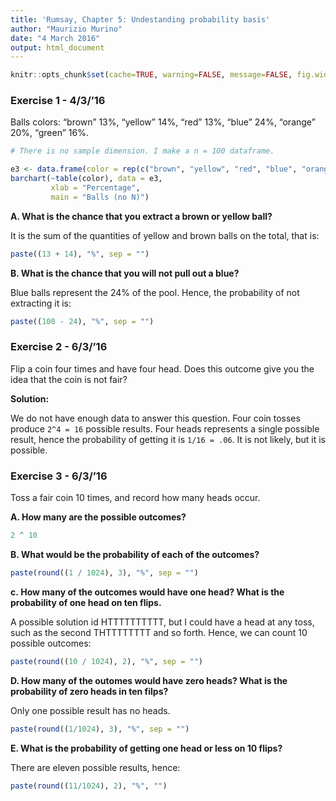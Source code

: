 ```yaml
---
title: 'Rumsay, Chapter 5: Undestanding probability basis'
author: "Maurizio Murino"
date: "4 March 2016"
output: html_document
---
```

```r
knitr::opts_chunk$set(cache=TRUE, warning=FALSE, message=FALSE, fig.width=12)
```

### Exercise 1 - 4/3/'16

Balls colors: "brown" 13%, "yellow" 14%, "red" 13%, "blue" 24%, "orange" 20%, "green" 16%.

```r
# There is no sample dimension. I make a n = 100 dataframe.

e3 <- data.frame(color = rep(c("brown", "yellow", "red", "blue", "orange", "green"), c(13, 14, 13, 24, 20, 16)))
barchart(~table(color), data = e3,
         xlab = "Percentage",
         main = "Balls (no N)")
```

__A. What is the chance that you extract a brown or yellow ball?__

It is the sum of the quantities of yellow and brown balls on the total, that is:

```r
paste((13 + 14), "%", sep = "")
```

__B. What is the chance that you will not pull out a blue?__

Blue balls represent the 24% of the pool. Hence, the probability of not extracting it is:

```r
paste((100 - 24), "%", sep = "")
```

### Exercise 2 - 6/3/'16

Flip a coin four times and have four head. Does this outcome give you the idea that the coin is not fair?

__Solution:__

We do not have enough data to answer this question. Four coin tosses produce `2^4 = 16` possible results. Four heads represents a single possible result, hence the probability of getting it is `1/16 = .06`. It is not likely, but it is possible. 

### Exercise 3 - 6/3/'16

Toss a fair coin 10 times, and record how many heads occur.

__A. How many are the possible outcomes?__

```r
2 ^ 10 
```

__B. What would be the probability of each of the outcomes?__

```r
paste(round((1 / 1024), 3), "%", sep = "") 
```

__c. How many of the outcomes would have one head? What is the probability of one head on ten flips.__

A possible solution id HTTTTTTTTTT, but I could have a head at any toss, such as the second THTTTTTTTT and so forth. Hence, we can count 10 possible outcomes:

```r
paste(round((10 / 1024), 2), "%", sep = "") 
```

__D. How many of the outomes would have zero heads? What is the probability of zero heads in ten filps?__

Only one possible result has no heads.

```r
paste(round((1/1024), 3), "%", sep = "")
```

__E. What is the probability of getting one head or less on 10 flips?__

There are eleven possible results, hence:

```r
paste(round((11/1024), 2), "%", "")
```
